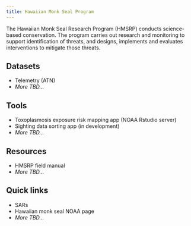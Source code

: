 ```yaml
---
title: Hawaiian Monk Seal Program
---
```


The Hawaiian Monk Seal Research Program (HMSRP) conducts science-based conservation. The program carries out research and monitoring to support identification of threats, and designs, implements and evaluates interventions to mitigate those threats.

## Datasets

-   Telemetry (ATN)
-   *More TBD...*

## Tools

-   Toxoplasmosis exposure risk mapping app (NOAA Rstudio server)
-   Sighting data sorting app (in development)
-   *More TBD...*

## Resources

-   HMSRP field manual
-   *More TBD...*

## Quick links

-   SARs
-   Hawaiian monk seal NOAA page
-   *More TBD...*
